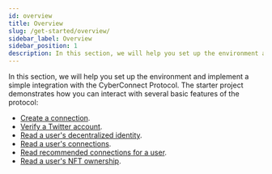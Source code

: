 ```yaml
---
id: overview
title: Overview
slug: /get-started/overview/
sidebar_label: Overview
sidebar_position: 1
description: In this section, we will help you set up the environment and implement a simple integration with the CyberConnect Protocol.
---
```


In this section, we will help you set up the environment and implement a simple integration with the CyberConnect Protocol. The starter project demonstrates how you can interact with several basic features of the protocol:

- [Create a connection](/get-started/create-a-connection/).
- [Verify a Twitter account](/get-started/verify-a-twitter-account/).
- [Read a user's decentralized identity](/get-started/read-identity/).
- [Read a user's connections](/get-started/read-connections/).
- [Read recommended connections for a user](/get-started/read-recommendations/).
- [Read a user's NFT ownership](/get-started/read-nft-ownership/).
